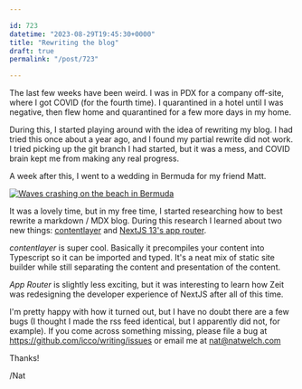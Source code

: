 ```yaml
---

id: 723
datetime: "2023-08-29T19:45:30+0000"
title: "Rewriting the blog"
draft: true
permalink: "/post/723"

---
```


The last few weeks have been weird. I was in PDX for a company off-site, where I got COVID (for the fourth time). I quarantined in a hotel until I was negative, then flew home and quarantined for a few more days in my home. 

During this, I started playing around with the idea of rewriting my blog. I had tried this once about a year ago, and I found my partial rewrite did not work. I tried picking up the git branch I had started, but it was a mess, and COVID brain kept me from making any real progress.

A week after this, I went to a wedding in Bermuda for my friend Matt.

[![Waves crashing on the beach in Bermuda](https://icco.imgix.net/photos/2023/b7b7ef21-24ab-4af4-8ccf-1c0b5a3171b8.jpeg?auto=format%2Ccompress)](https://icco.imgix.net/photos/2023/b7b7ef21-24ab-4af4-8ccf-1c0b5a3171b8.jpeg?auto=format%2Ccompress)

It was a lovely time, but in my free time, I started researching how to best rewrite a markdown / MDX blog. During this research I learned about two new things: [contentlayer](https://contentlayer.dev/) and [NextJS 13's app router](https://nextjs.org/docs/app).

*contentlayer* is super cool. Basically it precompiles your content into Typescript so it can be imported and typed. It's a neat mix of static site builder while still separating the content and presentation of the content.

*App Router* is slightly less exciting, but it was interesting to learn how Zeit was redesigning the developer experience of NextJS after all of this time.

I'm pretty happy with how it turned out, but I have no doubt there are a few bugs (I thought I made the rss feed identical, but I apparently did not, for example). If you come across something missing, please file a bug at https://github.com/icco/writing/issues or email me at nat@natwelch.com

Thanks!

/Nat


